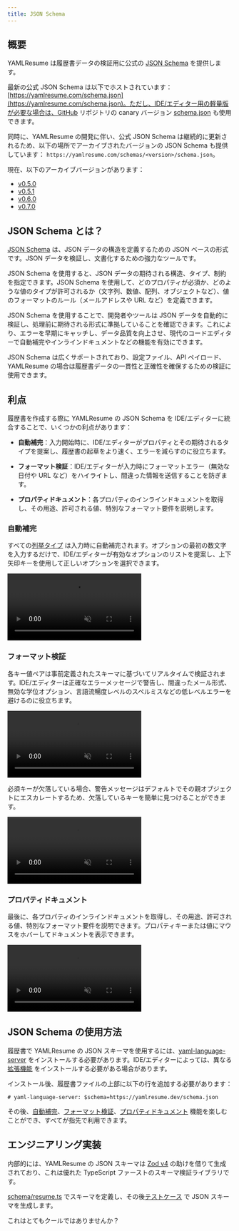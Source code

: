 ```yaml
---
title: JSON Schema
---
```


## 概要

YAMLResume は履歴書データの検証用に公式の [JSON Schema](https://json-schema.org) を提供します。

最新の公式 JSON Schema は以下でホストされています：
[https://yamlresume.com/schema.json](https://yamlresume.com/schema.json)。ただし、IDE/エディター用の軽量版が必要な場合は、GitHub リポジトリの canary バージョン [schema.json](https://github.com/yamlresume/yamlresume/blob/main/packages/core/src/schema/schema.json) も使用できます。

同時に、YAMLResume の開発に伴い、公式 JSON Schema は継続的に更新されるため、以下の場所でアーカイブされたバージョンの JSON Schema も提供しています：
`https://yamlresume.com/schemas/<version>/schema.json`。

現在、以下のアーカイブバージョンがあります：

- [v0.5.0](/schemas/v0.5.0/schema.json)
- [v0.5.1](/schemas/v0.5.1/schema.json)
- [v0.6.0](/schemas/v0.6.0/schema.json)
- [v0.7.0](/schemas/v0.7.0/schema.json)

## JSON Schema とは？

[JSON Schema](https://json-schema.org) は、JSON データの構造を定義するための JSON ベースの形式です。JSON データを検証し、文書化するための強力なツールです。

JSON Schema を使用すると、JSON データの期待される構造、タイプ、制約を指定できます。JSON Schema を使用して、どのプロパティが必須か、どのような値のタイプが許可されるか（文字列、数値、配列、オブジェクトなど）、値のフォーマットのルール（メールアドレスや URL など）を定義できます。

JSON Schema を使用することで、開発者やツールは JSON データを自動的に検証し、処理前に期待される形式に準拠していることを確認できます。これにより、エラーを早期にキャッチし、データ品質を向上させ、現代のコードエディターで自動補完やインラインドキュメントなどの機能を有効にできます。

JSON Schema は広くサポートされており、設定ファイル、API ペイロード、YAMLResume の場合は履歴書データの一貫性と正確性を確保するための検証に使用できます。

## 利点

履歴書を作成する際に YAMLResume の JSON Schema を IDE/エディターに統合することで、いくつかの利点があります：

- **自動補完**：入力開始時に、IDE/エディターがプロパティとその期待されるタイプを提案し、履歴書の起草をより速く、エラーを減らすのに役立ちます。

- **フォーマット検証**：IDE/エディターが入力時にフォーマットエラー（無効な日付や URL など）をハイライトし、間違った情報を送信することを防ぎます。

- **プロパティドキュメント**：各プロパティのインラインドキュメントを取得し、その用途、許可される値、特別なフォーマット要件を説明します。

### 自動補完

すべての[列挙タイプ](http://localhost:3000/docs/compiler/types#enum-types) は入力時に自動補完されます。オプションの最初の数文字を入力するだけで、IDE/エディターが有効なオプションのリストを提案し、上下矢印キーを使用して正しいオプションを選択できます。

<video
  autoPlay
  controls
  loop
  muted
  src="/static/videos/docs/compiler/schema/json/json-schema-auto-completion.mp4"
/>

### フォーマット検証

各キー値ペアは事前定義されたスキーマに基づいてリアルタイムで検証されます。IDE/エディターは正確なエラーメッセージで警告し、間違ったメール形式、無効な学位オプション、言語流暢度レベルのスペルミスなどの低レベルエラーを避けるのに役立ちます。

<video
  autoPlay
  controls
  loop
  muted
  src="/static/videos/docs/compiler/schema/json/json-schema-format-validation-field-error.mp4"
/>

必須キーが欠落している場合、警告メッセージはデフォルトでその親オブジェクトにエスカレートするため、欠落しているキーを簡単に見つけることができます。

<video
  autoPlay
  controls
  loop
  muted
  src="/static/videos/docs/compiler/schema/json/json-schema-format-validation-object-error.mp4"
/>

### プロパティドキュメント

最後に、各プロパティのインラインドキュメントを取得し、その用途、許可される値、特別なフォーマット要件を説明できます。プロパティキーまたは値にマウスをホバーしてドキュメントを表示できます。

<video
  autoPlay
  controls
  loop
  muted
  src="/static/videos/docs/compiler/schema/json/json-schema-property-docs.mp4"
/>

## JSON Schema の使用方法

履歴書で YAMLResume の JSON スキーマを使用するには、[yaml-language-server](https://github.com/redhat-developer/yaml-language-server) をインストールする必要があります。IDE/エディターによっては、異なる[拡張機能](https://github.com/redhat-developer/yaml-language-server?tab=readme-ov-file#clients) をインストールする必要がある場合があります。

インストール後、履歴書ファイルの上部に以下の行を追加する必要があります：

```
# yaml-language-server: $schema=https://yamlresume.dev/schema.json
```

その後、[自動補完](#auto-completion)、[フォーマット検証](#format-validation)、[プロパティドキュメント](#property-docs) 機能を楽しむことができ、すべてが指先で利用できます。

## エンジニアリング実装

内部的には、YAMLResume の JSON スキーマは [Zod v4](https://zod.dev/json-schema) の助けを借りて生成されており、これは優れた TypeScript ファーストのスキーマ検証ライブラリです。

[schema/resume.ts](https://github.com/yamlresume/yamlresume/blob/main/packages/core/src/schema/resume.ts) でスキーマを定義し、その後[テストケース](https://github.com/yamlresume/yamlresume/blob/99de/packages/core/src/schema/resume.test.ts#L272-L277) で JSON スキーマを生成します。

これはとてもクールではありませんか？
